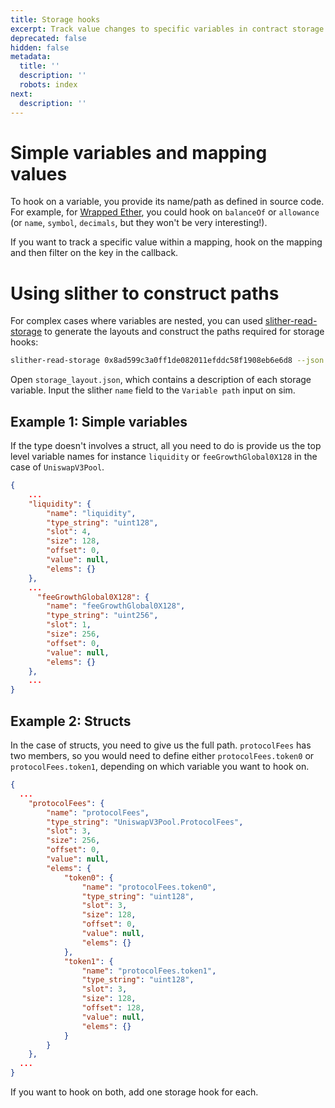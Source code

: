 ```yaml
---
title: Storage hooks
excerpt: Track value changes to specific variables in contract storage
deprecated: false
hidden: false
metadata:
  title: ''
  description: ''
  robots: index
next:
  description: ''
---
```

# Simple variables and mapping values

To hook on a variable, you provide its name/path as defined in source code. For example, for [Wrapped Ether](https://www.evm.codes/contract?address=0xc02aaa39b223fe8d0a0e5c4f27ead9083c756cc2), you could hook on `balanceOf` or `allowance` (or `name`, `symbol`, `decimals`, but they won't be very interesting!).

If you want to track a specific value within a mapping, hook on the mapping and then filter on the key in the callback.

# Using slither to construct paths

For complex cases where variables are nested, you can used [slither-read-storage](https://github.com/crytic/slither/blob/master/slither/tools/read_storage/README.md) to generate the layouts and construct the paths required for storage hooks:

```bash
slither-read-storage 0x8ad599c3a0ff1de082011efddc58f1908eb6e6d8 --json storage_layout.json --etherscan-apikey *your etherscan api key*
```

Open `storage_layout.json`, which contains a description of each storage variable. Input the slither `name` field to the `Variable path` input on sim.

## Example 1: Simple variables

If the type doesn't involves a struct, all you need to do is provide us the top level variable names for instance `liquidity` or `feeGrowthGlobal0X128` in the case of `UniswapV3Pool`.

```json
{
    ...
    "liquidity": {
        "name": "liquidity",
        "type_string": "uint128",
        "slot": 4,
        "size": 128,
        "offset": 0,
        "value": null,
        "elems": {}
    },
    ...
      "feeGrowthGlobal0X128": {
        "name": "feeGrowthGlobal0X128",
        "type_string": "uint256",
        "slot": 1,
        "size": 256,
        "offset": 0,
        "value": null,
        "elems": {}
    },
    ...
}
```

## Example 2: Structs

In the case of structs, you need to give us the full path. `protocolFees` has two members, so you would need to define either `protocolFees.token0` or `protocolFees.token1`, depending on which variable you want to hook on.

```json
{
  ...
    "protocolFees": {
        "name": "protocolFees",
        "type_string": "UniswapV3Pool.ProtocolFees",
        "slot": 3,
        "size": 256,
        "offset": 0,
        "value": null,
        "elems": {
            "token0": {
                "name": "protocolFees.token0",
                "type_string": "uint128",
                "slot": 3,
                "size": 128,
                "offset": 0,
                "value": null,
                "elems": {}
            },
            "token1": {
                "name": "protocolFees.token1",
                "type_string": "uint128",
                "slot": 3,
                "size": 128,
                "offset": 128,
                "value": null,
                "elems": {}
            }
        }
    },
  ...
}
```

If you want to hook on both, add one storage hook for each.